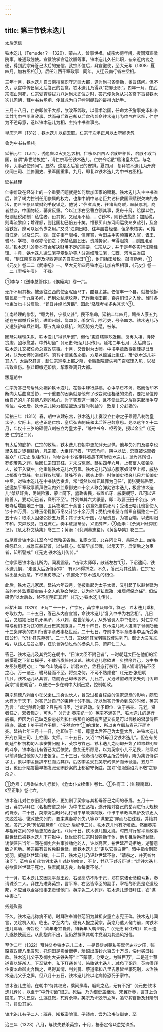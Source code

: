 ```yaml
---
---
---
```

title: 第三节铁木迭儿
---



太后宠信

铁木迭儿（Temuder？—1320），蒙古人，曾事世祖。成宗大德年间，授同知宣徽院事，兼通政院使。宣徽院掌宫廷饮膳等事，铁木迭儿久任此职，有亲近内宫之便，得到武宗母答己太后的宠信。武宗即位后，拜宣徽使，至大元年（1308）夏四月，加右丞相①。后任江西平章政事；同年，又迁云南行省左丞相。

三年十月，铁木迭儿自云南擅离职守逃回大都，遂为尚书省奏劾，奉旨诘问。但不久，从宫中传出皇太后答己的旨意，铁木迭儿乃得以“贷罪还职”。四年一月，在武宗海山刚死，仁宗受育黎拔力八达尚未即位之时，答己便急急从兴圣宫下旨召铁木迭儿回朝，拜中书右丞相，使其成为自己控制朝政的最得力助手。

三月十八日，仁宗即位于大都，欲改革弊政，以儒术治国，任命太子詹事完泽和李孟并为中书平章政事。然而母后答己却从后宫传旨命铁木迭儿为中书右丞相，仁宗为不逆母意，遂以铁木迭儿为相，主持中书省事务。

皇庆元年（1312），铁木迭儿以病去职。仁宗于次年正月以太府卿秃忽

鲁为中书右丞相。

延祐元年（1314），秃忽鲁以灾变乞罢相。仁宗以回回人哈散继相位，哈散不敢当国，自谓“非世勋族姓”，请仁宗再任铁木迭儿。仁宗令哈散“启诸皇太后。与之印，大事必使预闻”。显然，这是太后答己的安排。夏四月，复拜铁木迭儿为开府仪同三司、监修国史、录军国重事。九月，即复以铁木迭儿为中书右丞相。

延祐经理

仁宗新政在经济上的一个重要问题就是如何增加国家的赋税。铁木迭儿入主中书省后，除了竭力控制任用僚属的权力，也集中朝中诸老臣共议补救国家赋税欠缺的办法，而且主张以敛财的手段谋之。他说：“往者富民，往诸蕃商贩，率获厚利，商者益众，中国物轻，蕃货反重。今以江浙右丞曹立领其事，发舟十纲，给牒以往，归则征税如制：私往者，设其货。又经用不给……动钞本，则钞法愈虚；加赋税，则毒流黎庶；增课额，则比国初己倍五十矣。惟预买山东河间运使来岁盐引，及各冶铁货，庶可以足令岁之用。”又说“江南田粮、往年虽尝经理，但多未核实，可始自江浙，以及江东、西，宜先事严限格、信罪赏，今田主手实顷亩状入官，诸王、驸马、学校、寺观亦令如之；仍禁私匿民田，贵戚势家，毋得阻挠……则国用足矣。”铁木迭儿的奏本符合解决财用不足的需要，仁宗从之，并于是年冬实行江南经理。十月，铁木迭儿遣江浙平章张驴等人分道经理江浙、江西、河南三省田粮，“制江南东西道及浙西道民先自实土田”①，他们括田增税，敲榨勒索，①《元史》卷二二《武宗纪》一。至大元年四月铁木迭儿加右丞相事，《元史》卷一一二《宰相年表》一不载。

①李存：《送李总管序》，《俟庵集》卷一六。

无所不用其极。被派往江西的使臣昵匝马丁，酷暴尤甚。仅信丰一个县，就被他拆毁民房一千九百多间，还到处乱挖坟墓，充作新增田亩，百姓们恨之入骨。当时各地吏治也十分腐败，“郡县并缘以厉民”，因此“经理考核多失其实”②。

江南经理的惨烈，“赣为甚，宁都又甚”，民不堪命，延祐二年四月，赣州人蔡五九遂在宁都举兵反抗，进围州城，烧四关，杀贪官，除污吏，号令四方。铁木迭儿乃又遣张驴率兵往剿。蔡五九率众抵抗，终因势穷力蹙，被杀。

因延祐经理失败，铁木迭儿“得罪斥罢”，但他“更自结徽政近臣。复再入相，恃势贪虐，凶秽愈甚。中外切齿”（《元史·杨朵儿只传》）。延祐二年七月，太后降旨，铁木迭儿又被任命总宣政院事。十月，又晋封为太师。中书平章政事张珪提出反对，认为太师论道经邦，须有才德兼备之相，方足以担当此重任，而“铁木迭儿非其人”。太后怒其言，趁仁宗巡幸上都之隙，令徽政院使失列门召张珪入见，以杖击致重伤。张珪即缴还印信，挈家眷离开大都。

跋扈朝中

仁宗对答己母后处处袒护铁木迭儿，在朝中肆行威福，心中早已不满，然而他却不断向太后曲意妥协，一个重要的因素就是他有了改变叔侄相继的先约，要把皇位传给自己的儿子硕德八剌的私心。为了实现这一目的，且不使武宗之后将来起而争夺帝位，与太后、铁木迭儿势力相结盟达成暂时利益的一致是十分必要的。

延祐三年（1316）春，朝中议建东宫，铁木迭儿上奏议立仁宗之子硕德八剌为皇太子。实际上，这也正是仁宗、皇后弘吉剌氏和太后答己的意思。是以这年冬十二月，年仅十三岁的硕德八剌被立为皇太子，“兼中书令、枢密使，授以金宝”（《元史·仁宗纪二》）。

有太后的庇护、仁宗的放纵，铁木迭儿在朝中更加肆无忌惮。他与失列门及嬖幸也里失班之徒相结纳，凡宗戚、大臣忤己者，“巧饰危间，阴中以法，忠直被诛窜者甚众”（《元史·张珪传》）。时参议中书省事韩若愚不阿附铁木迭儿，遂为其所恨，罗织若愚之罪。后因仁宗知其枉，才未成冤案。延祐四年六月，上都富人张弼杀人，被下入狱中。他重贿铁木迭儿六万贯。铁木迭儿乃派心腹家奴潜至上都，威胁上都留守贺胜，令其释放张弼。贺胜不肯，据实上奏。时侍御史杨朵儿只升任御史中丞，对铁木迭儿在中书怙势贪虐，常“慨然以纠正其罪为己任”，闻张弼贿赂案，遂邀集平章政事萧拜住及内外监察御史四十余人联合弹劾铁木迭儿，极言铁木迭儿“桀黠奸贪，阴贼险狠，蒙上罔下，蠹政害民，布置爪牙，威慑朝野，凡可以诬陷善人，要功利己者，靡所不至”。并列举其六大罪恶，即：取晋王田千余亩、兴教寺后壖园地三十亩、卫兵牧地二十余亩；窃食郊庙供祀马；受诸王哈儿班答使人钞十四万贯、宝珠玉带氍毹币帛又计钞十余万贯；受杭州永圣寺僧章自福赂金一百五十两；取杀人囚张弼钞五万贯；其子无功于国，尽居贵显，为害百端，以致阴阳不和，灾异数见，百姓流亡。奏本证据确凿，义正辞严，②危素：《余姚州经界图记》，《危太朴文续集》卷三二；黄溍：《倪渊墓志铭》，《黄金华集》卷三二。

结尾厉言铁木迭儿至今“恬然略无省悔。私家之富，又在阿合马、桑哥之上。四海疾怨已久，咸愿车裂斩首，以快其心。如蒙早加显戮，以示天下，庶使后之为臣者，知所警戒”（《元史·铁木迭儿传》）。”

仁宗素恶铁木迭儿所为，闻奏震怒，“击碎太师印，散诸左右”①，下诏逮问。铁木迭儿惧，“走匿太后近侍家中”，有司不得捕之，不久，答己为其说情，仁宗“恐诚出皇太后意，不尽重伤咈之”，仅罢免了铁木迭儿的相位。

此后，铁木迭儿家居。延祐六年四月，他被重起为太子太师，又引起了以赵世延为首的内外监察御史四十余人的联合弹劾，认为他“逞私蠹政，难居师保之任”，但结果仍“以太后故，终不能明正其罪”（《元史·铁木迭儿传》）。

延祐七年（1320）正月二十一日，仁宗死，英宗未及即位，答己、铁木迭儿乘机夺取权力。二十五日，答己从内宫宣旨，命铁木迭儿“复入中书为右丞相”。几日后，又超擢旧日爪牙黑驴、木八剌、赵世荣等人，从外省调入中书任职，对仁宗时常与他们相对抗的御史台臣实施报复。二月十四日，铁木迭儿派人逮捕了曾奏劾他十三条罪状的四川行省平章政事赵世延。二十七日，夺前中书平章政事李孟所受秦国公印，“仍仆其先墓碑”。二十八日，又伙同其党羽徽政使失列门、御史大夫秃忒哈，以违太后旨之罪，枉杀曾弹劾过他的杨朵儿只、萧拜住二人。

答己、铁木迭儿及其党羽在朝中，“日诛大臣不附己者”，一时朝廷大臣在他们的淫威慑逼之下箝口摇手，不敢再发任何议论。铁木迭儿意欲进一步排除异己，为中书左丞张思明劝止：“如今山陵甫毕，新君未立，丞相恣行杀戮，国人皆谓阴有不臣之心，万一诸王、驸马疑而不至，将奈之何，不可不熟虑也”（《元史·张思明传》）。铁木迭儿从其言。然而答己却未罢休，几日后，又通过徽政院使失列门传命英宗“请更朝官”，以便进一步在朝中大树己党，控制朝政。

英宗硕德八剌自小在父亲仁宗身边长大，曾受过相当程度的儒家思想的影响，颇思大有为于天下，对答己对自己的束缚十分不满。所以当答己传命到来的时候，英宗乃言：“此岂除官时耶？且先帝旧臣，岂宜轻动。俟予即位，议于宗亲、元老，贤者任之，邪者黜之，可也。”（《元史·英宗纪一》）英宗不满答己、铁木迭儿的肆行威福，但因为自己缺乏像忽必烈和仁宗那样的既有声望又有足可以信赖的潜邸侍臣班底，基本上处于孤立无援，“孑然宫中”①的境地，所以未立即与答己正面冲突。延祐七年三月十一日，他即位于上都，尊皇太后答己为太皇太后，进铁木迭儿开府仪同三司、上柱国、太师。二十五日，又诏“中外毋沮议铁木迭儿”。但在有关朝廷中枢机构的人事安排问题上，英宗与答己、铁木迭儿之间却开始了越来越明显的斗争。铁本迭儿有答己太后依仗，愈加无所顾忌，以为英宗小儿不足畏，继续对以前弹劾过他的人打击报复。二十三日，他奏请尽收李孟所受制命，降为集贤侍讲学士，欲以李孟推辞不往而治其罪，后因李孟受到英宗的保护而未得逞。五月二日，他设计陷害最早揭发张弼贿钞案的上都留守贺胜，加以“便服迎诏为不敬”之罪杀之。

①危素：《月鲁帖木儿行状》，《危太仆文续集》卷七。①许有壬：《纠锁南疏》，《至正集》卷七六。

铁木迭儿对仁宗旧臣的擅杀，更加剧了英宗与其祖母答己之间的矛盾。五月十一日，英宗以拜住（名相安童之孙）为中书左丞相，遂开始对答己的党羽进行大规模的诛杀。二十日，英宗将当时岭北行省平章政事阿散、中书平章政事黑驴及御史大夫脱忒哈、徽政使失列门、要束谋妻亦列失八等以“谋废立”罪而尽加诛戮，并籍其家。答己之党“势焰顿息焉”（《元史·后妃传二》）。铁木迭儿也有所收敛。然而英宗与祖母之间的矛盾更加表面化。八月十日，铁木迭儿摄太尉。时四川行省平章政事赵世延已被铁木迭儿下在狱中，赵世延在仁宗时曾弹劾于他，他复相后拘捕世延，诱使诬告当年一同在御史台共事参劾他的人，许以高官，被世延严词拒绝，遂蓄意致之死地。英宗每有旨赦免赵世延，而铁木迭儿却“更以它事白帝”，暗中指令刑部党羽，威逼赵世延自裁。十二日，铁木迭儿乃诬赵世延不敬，“请杀之，并究省台诸臣”。英宗自知此为铁木迭儿对赵的构害，不允，并私下对近臣说：“顷铁木迭儿必欲置赵世延于死地，朕素闻其忠良，故每奏不纳。”

十一月，铁木迭儿又因恶平章王毅、右丞高昉不附于己，以在京诸仓储粮亏耗，奏请诛杀二人。拜住乃进奏英宗，言平章、右丞皆宰臣的副手，宰相的职责是论道经邦，不应当以金谷琐事来责怪他们。英宗免二人死罪。铁木迭儿遂恨拜住，欲“谋中害之”。

劣迹败露

不久，铁木迭儿称病不朝。时拜住奉旨往范阳为其祖安童立忠宪王碑。铁木迭儿闻言，又趁机入朝，临出，才至内门，便有人报之英宗。英宗乃遣人候门前，向铁木迭儿赐酒，传旨说：“卿年老宜自爱，待新年入朝未晚。”（《元史·拜住传》）铁木迭儿遂怏怏而还。从此抱病不出，但仍然操纵其朝中党羽为其通风报信。

至治二年（1322）拜住又参铁木迭儿二本，一是司徒刘夔私买累代失业之田，贿赂宣政使八里吉思，托词田是卖给僧寺，矫诏出库钞六百五十万贯，偿付买田钱款。铁木迭儿父子及御史大夫铁失等“上下蒙蔽，分受之。为赃巨万”。二是道士蔡道秦以奸杀人，下至狱中，私下打通关节，贿赂铁木迭儿，减免了死罪。英宗得拜住奏本命御史台鞫之，尽得其情，判刘夔、蔡道秦和八里吉思皆坐罪死刑，未治铁木迭儿父子之罪。但八月十五日，铁木迭儿终以老病惊恐死于家中。

铁木迭儿生前，在朝中“恃其权宠，乘间肆毒，睚眦之私，无有不报”（《元史·铁木迭儿传》），以至于“中外切齿”恨之。死后，乃为御史盖继元、宋翼所参，言其上负国恩，下失民望，生逃显戮，死有余辜。英宗乃命毁所立碑，追夺其官爵及封赠制书，籍没其家。

铁木迭儿有子二人：班丹，知枢密院事。子锁南，尝为治书侍御史，至

治三年（1323）八月，与铁失弑杀英宗，十月，被泰定帝以逆党诛杀。